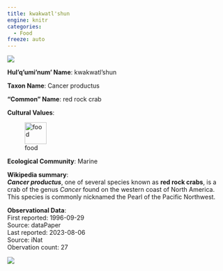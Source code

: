 ```yaml
---
title: kwakwatl'shun
engine: knitr
categories:
  - Food
freeze: auto
---
```

![](https://inaturalist-open-data.s3.amazonaws.com/photos/104752597/medium.jpeg){fig-alt="kwakwatl'shun - red rock crab"}

**Hul'q'umi'num' Name**: kwakwatl'shun



**Taxon Name**: Cancer productus

**"Common" Name**: red rock crab

**Cultural Values**:  

::: {layout-nrow=1 style="width:60%"}
![food](/files/food.svg){width=50px}
:::

**Ecological Community**: Marine

**Wikipedia summary**:  
<i><b>Cancer productus</b></i>, one of several species known as <b>red rock crabs</b>, is a crab of the genus <i>Cancer</i> found on the western coast of North America. This species is commonly nicknamed the Pearl of the Pacific Northwest.

**Observational Data**:   
First reported: 1996-09-29  
Source: dataPaper  
Last reported: 2023-08-06  
Source: iNat  
Obervation count: 27

![](community_dist.png)
